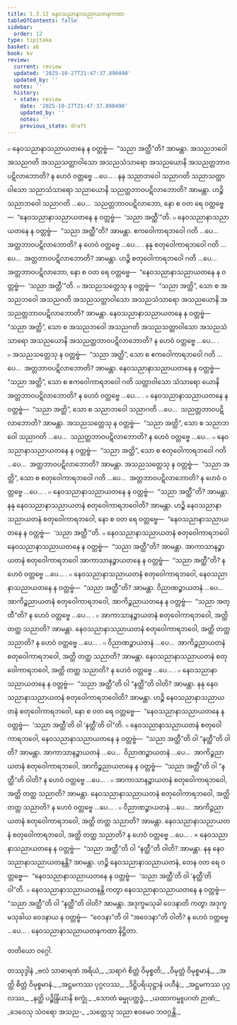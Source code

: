```yaml
---
title: 1.3.12 နေဝသညာနာသညာယတနကထာ
tableOfContents: false
sidebar:
  order: 12
type: tipitaka
basket: ab
book: kv
review:
  current: review
  updated: '2025-10-27T21:47:37.890490'
  updated_by: ''
  notes: ''
  history:
  - state: review
    date: '2025-10-27T21:47:37.890490'
    updated_by: ''
    notes: ''
    previous_state: draft
---
```



<ReviewStatus review={frontmatter.review} showDetails={true} />

<HypothesisAnnotation frontmatter={frontmatter} />

<DynamicBreadcrumb />

<Division number="384" book="kv" e="ch" v="32" p="198">

<Paragraph number="1268" book="kv">
๐ နေဝသညာနာသညာယတနေ န ဝတ္တဗ္ဗံ—  “သညာ အတ္ထီ”တိ? အာမန္တာ. အသညဘဝေါ အသညဂတိ အသညသတ္တာဝါသော အသညသံသာရော အသညယောနိ အသညတ္တဘာဝပဋိလာဘောတိ? န ဟေဝံ ဝတ္တဗ္ဗေ …ပေ… .
</Paragraph>

<Paragraph number="1269" book="kv">
နနု သညာဘဝေါ သညာဂတိ သညာသတ္တာဝါသော သညာသံသာရော သညာယောနိ သညတ္တဘာဝပဋိလာဘောတိ? အာမန္တာ. ဟဉ္စိ သညာဘဝေါ သညာဂတိ …ပေ…  သညတ္တဘာဝပဋိလာဘော, နော စ ဝတ ရေ ဝတ္တဗ္ဗေ—  “နေဝသညာနာသညာယတနေ န ဝတ္တဗ္ဗံ—  ‘သညာ အတ္ထီ’”တိ.
</Paragraph>

<Paragraph number="1270" book="kv">
๐ နေဝသညာနာသညာယတနေ န ဝတ္တဗ္ဗံ—  “သညာ အတ္ထီ”တိ? အာမန္တာ. ဧကဝေါကာရဘဝေါ ဂတိ …ပေ…  အတ္တဘာဝပဋိလာဘောတိ? န ဟေဝံ ဝတ္တဗ္ဗေ …ပေ… .
</Paragraph>

<Paragraph number="1271" book="kv">
နနု စတုဝေါကာရဘဝေါ ဂတိ …ပေ…  အတ္တဘာဝပဋိလာဘောတိ? အာမန္တာ. ဟဉ္စိ စတုဝေါကာရဘဝေါ ဂတိ …ပေ…  အတ္တဘာဝပဋိလာဘော, နော စ ဝတ ရေ ဝတ္တဗ္ဗေ—  “နေဝသညာနာသညာယတနေ န ဝတ္တဗ္ဗံ—  ‘သညာ အတ္ထီ’”တိ.
</Paragraph>

</Division>
<Division number="385" book="kv" e="ch" v="32" p="199">

<Paragraph number="1272" book="kv">
๐ အသညသတ္တေသု န ဝတ္တဗ္ဗံ—  “သညာ အတ္ထိ”, သော စ အသညဘဝေါ အသညဂတိ အသညသတ္တာဝါသော အသညသံသာရော အသညယောနိ အသညတ္တဘာဝပဋိလာဘောတိ? အာမန္တာ. နေဝသညာနာသညာယတနေ န ဝတ္တဗ္ဗံ—  “သညာ အတ္ထိ”, သော စ အသညဘဝေါ အသညဂတိ အသညသတ္တာဝါသော အသညသံသာရော အသညယောနိ အသညတ္တဘာဝပဋိလာဘောတိ? န ဟေဝံ ဝတ္တဗ္ဗေ …ပေ… .
</Paragraph>

<Paragraph number="1273" book="kv">
๐ အသညသတ္တေသု န ဝတ္တဗ္ဗံ—  “သညာ အတ္ထိ”, သော စ ဧကဝေါကာရဘဝေါ ဂတိ …ပေ…  အတ္တဘာဝပဋိလာဘောတိ? အာမန္တာ. နေဝသညာနာသညာယတနေ န ဝတ္တဗ္ဗံ—  “သညာ အတ္ထိ”, သော စ ဧကဝေါကာရဘဝေါ ဂတိ သတ္တာဝါသော သံသာရော ယောနိ အတ္တဘာဝပဋိလာဘောတိ? န ဟေဝံ ဝတ္တဗ္ဗေ …ပေ… .
</Paragraph>

<Paragraph number="1274" book="kv">
๐ နေဝသညာနာသညာယတနေ န ဝတ္တဗ္ဗံ—  “သညာ အတ္ထိ”, သော စ သညာဘဝေါ သညာဂတိ …ပေ…  သညတ္တဘာဝပဋိလာဘောတိ? အာမန္တာ. အသညသတ္တေသု န ဝတ္တဗ္ဗံ—  “သညာ အတ္ထိ”, သော စ သညာဘဝေါ သညာဂတိ …ပေ…  သညတ္တဘာဝပဋိလာဘောတိ? န ဟေဝံ ဝတ္တဗ္ဗေ …ပေ…
</Paragraph>

<Paragraph number="1275" book="kv">
๐ နေဝသညာနာသညာယတနေ န ဝတ္တဗ္ဗံ—  “သညာ အတ္ထိ”, သော စ စတုဝေါကာရဘဝေါ ဂတိ …ပေ…  အတ္တဘာဝပဋိလာဘောတိ? အာမန္တာ. အသညသတ္တေသု န ဝတ္တဗ္ဗံ—  “သညာ အတ္ထိ”, သော စ စတုဝေါကာရဘဝေါ ဂတိ …ပေ…  အတ္တဘာဝပဋိလာဘောတိ? န ဟေဝံ ဝတ္တဗ္ဗေ …ပေ… .
</Paragraph>

<Paragraph number="1276" book="kv">
๐ နေဝသညာနာသညာယတနေ န ဝတ္တဗ္ဗံ—  “သညာ အတ္ထီ”တိ? အာမန္တာ. နနု နေဝသညာနာသညာယတနံ စတုဝေါကာရဘဝေါတိ? အာမန္တာ. ဟဉ္စိ နေဝသညာနာသညာယတနံ စတုဝေါကာရဘဝေါ, နော စ ဝတ ရေ ဝတ္တဗ္ဗေ—  “နေဝသညာနာသညာယတနေ န ဝတ္တဗ္ဗံ—  ‘သညာ အတ္ထီ’”တိ.
</Paragraph>

</Division>
<Division number="386" book="kv" e="ch" v="32" p="200">

<Paragraph number="1277" book="kv">
๐ နေဝသညာနာသညာယတနံ စတုဝေါကာရဘဝေါ နေဝသညာနာသညာယတနေ န ဝတ္တဗ္ဗံ—  “သညာ အတ္ထီ”တိ? အာမန္တာ. အာကာသာနဉ္စာယတနံ စတုဝေါကာရဘဝေါ အာကာသာနဉ္စာယတနေ န ဝတ္တဗ္ဗံ—  “သညာ အတ္ထီ”တိ? န ဟေဝံ ဝတ္တဗ္ဗေ …ပေ… .
</Paragraph>

<Paragraph number="1278" book="kv">
๐ နေဝသညာနာသညာယတနံ စတုဝေါကာရဘဝေါ, နေဝသညာနာသညာယတနေ န ဝတ္တဗ္ဗံ—  “သညာ အတ္ထီ”တိ? အာမန္တာ. ဝိညာဏဉ္စာယတနံ …ပေ…  အာကိဉ္စညာယတနံ စတုဝေါကာရဘဝေါ, အာကိဉ္စညာယတနေ န ဝတ္တဗ္ဗံ—  “သညာ အတ္ထီ”တိ? န ဟေဝံ ဝတ္တဗ္ဗေ …ပေ… .
</Paragraph>

<Paragraph number="1279" book="kv">
๐ အာကာသာနဉ္စာယတနံ စတုဝေါကာရဘဝေါ, အတ္ထိ တတ္ထ သညာတိ? အာမန္တာ. နေဝသညာနာသညာယတနံ စတုဝေါကာရဘဝေါ, အတ္ထိ တတ္ထ သညာတိ? န ဟေဝံ ဝတ္တဗ္ဗေ …ပေ… .
</Paragraph>

<Paragraph number="1280" book="kv">
๐ ဝိညာဏဉ္စာယတနံ …ပေ…  အာကိဉ္စညာယတနံ စတုဝေါကာရဘဝေါ, အတ္ထိ တတ္ထ သညာတိ? အာမန္တာ. နေဝသညာနာသညာယတနံ စတုဝေါကာရဘဝေါ, အတ္ထိ တတ္ထ သညာတိ? န ဟေဝံ ဝတ္တဗ္ဗေ …ပေ… .
</Paragraph>

<Paragraph number="1281" book="kv">
๐ နေဝသညာနာသညာယတနေ န ဝတ္တဗ္ဗံ—  “သညာ အတ္ထီ”တိ ဝါ “နတ္ထီ”တိ ဝါတိ? အာမန္တာ. နနု နေဝသညာနာသညာယတနံ စတုဝေါကာရဘဝေါတိ? အာမန္တာ. ဟဉ္စိ နေဝသညာနာသညာယတနံ စတုဝေါကာရဘဝေါ, နော စ ဝတ ရေ ဝတ္တဗ္ဗေ—  “နေဝသညာနာသညာယတနေ န ဝတ္တဗ္ဗံ—  ‘သညာ အတ္ထီ’တိ ဝါ ‘နတ္ထီ’တိ ဝါ”တိ.
</Paragraph>

<Paragraph number="1282" book="kv">
๐ နေဝသညာနာသညာယတနံ စတုဝေါကာရဘဝေါ, နေဝသညာနာသညာယတနေ န ဝတ္တဗ္ဗံ—  “သညာ အတ္ထီ”တိ ဝါ “နတ္ထီ”တိ ဝါတိ? အာမန္တာ. အာကာသာနဉ္စာယတနံ …ပေ…  ဝိညာဏဉ္စာယတနံ …ပေ…  အာကိဉ္စညာယတနံ စတုဝေါကာရဘဝေါ, အာကိဉ္စညာယတနေ န ဝတ္တဗ္ဗံ—  “သညာ အတ္ထီ”တိ ဝါ “နတ္ထီ”တိ ဝါတိ? န ဟေဝံ ဝတ္တဗ္ဗေ …ပေ… .
</Paragraph>

<Paragraph number="1283" book="kv">
๐ အာကာသာနဉ္စာယတနံ စတုဝေါကာရဘဝေါ, အတ္ထိ တတ္ထ သညာတိ? အာမန္တာ. နေဝသညာနာသညာယတနံ စတုဝေါကာရဘဝေါ, အတ္ထိ တတ္ထ သညာတိ? န ဟေဝံ ဝတ္တဗ္ဗေ …ပေ… .
</Paragraph>

<Paragraph number="1284" book="kv">
๐ ဝိညာဏဉ္စာယတနံ …ပေ…  အာကိဉ္စညာယတနံ စတုဝေါကာရဘဝေါ, အတ္ထိ တတ္ထ သညာတိ? အာမန္တာ. နေဝသညာနာသညာယတနံ စတုဝေါကာရဘဝေါ, အတ္ထိ တတ္ထ သညာတိ? န ဟေဝံ ဝတ္တဗ္ဗေ …ပေ… .
</Paragraph>

<Paragraph number="1285" book="kv">
× နေဝသညာနာသညာယတနေ န ဝတ္တဗ္ဗံ—  “သညာ အတ္ထီ”တိ ဝါ “နတ္ထီ”တိ ဝါတိ? အာမန္တာ. နနု နေဝသညာနာသညာယတနန္တိ? အာမန္တာ. ဟဉ္စိ နေဝသညာနာသညာယတနံ, တေန ဝတ ရေ ဝတ္တဗ္ဗေ—  “နေဝသညာနာသညာယတနေ န ဝတ္တဗ္ဗံ—  ‘သညာ အတ္ထီ’တိ ဝါ ‘နတ္ထီ’တိ ဝါ”တိ.
</Paragraph>

<Paragraph number="1286" book="kv">
๐ နေဝသညာနာသညာယတနန္တိ ကတွာ နေဝသညာနာသညာယတနေ န ဝတ္တဗ္ဗံ—  “သညာ အတ္ထီ”တိ ဝါ “နတ္ထီ”တိ ဝါတိ? အာမန္တာ. အဒုက္ခမသုခါ ဝေဒနာတိ ကတွာ အဒုက္ခမသုခါယ ဝေဒနာယ န ဝတ္တဗ္ဗံ—  “ဝေဒနာ”တိ ဝါ “အဝေဒနာ”တိ ဝါတိ? န ဟေဝံ ဝတ္တဗ္ဗေ …ပေ… .

</Paragraph>
</Division>

<Paragraph number="1287" type="center" book="kv">
နေဝသညာနာသညာယတနကထာ နိဋ္ဌိတာ.

  
တတိယော ဝဂ္ဂေါ.



</Paragraph>

<Paragraph number="1288" type="center" book="kv">
တဿုဒ္ဒါနံ


</Paragraph>

<Paragraph number="1289" type="verses" book="kv">
_ဗလံ သာဓာရဏံ အရိယံ,_  
_သရာဂံ စိတ္တံ ဝိမုစ္စတိ;_  
_ဝိမုတ္တံ ဝိမုစ္စမာနံ,_  
_အတ္ထိ စိတ္တံ ဝိမုစ္စမာနံ._  

</Paragraph>

<Paragraph number="1290" type="verses" book="kv">
_အဋ္ဌမကဿ ပုဂ္ဂလဿ,_  
_ဒိဋ္ဌိပရိယုဋ္ဌာနံ ပဟီနံ;_  
_အဋ္ဌမကဿ ပုဂ္ဂလဿ,_  
_နတ္ထိ ပဉ္စိန္ဒြိယာနိ စက္ခုံ._  

</Paragraph>

<Paragraph number="1291" type="verses" book="kv">
_သောတံ ဓမ္မုပတ္ထဒ္ဓံ,_  
_ယထာကမ္မူပဂတံ ဉာဏံ;_  
_ဒေဝေသု သံဝရော အသည-_  
_သတ္တေသု သညာ ဧဝမေဝ ဘဝဂ္ဂန္တိ._
</Paragraph>